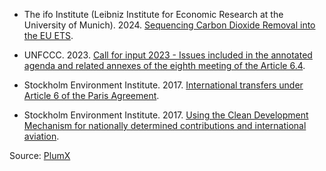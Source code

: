 
- The ifo Institute (Leibniz Institute for Economic Research at the University of Munich). 2024. [Sequencing Carbon Dioxide Removal into the EU ETS](https://www.cesifo.org/en/publications/2024/working-paper/sequencing-carbon-dioxide-removal-eu-ets).

- UNFCCC. 2023. [Call for input 2023 - Issues included in the annotated agenda and related annexes of the eighth meeting of the Article 6.4](https://unfccc.int/documents/632915).

- Stockholm Environment Institute. 2017. [International transfers under Article 6 of the Paris Agreement](https://www.sei.org/publications/international-transfers-article-6-ndcs/).

- Stockholm Environment Institute. 2017. [Using the Clean Development Mechanism for nationally determined contributions and international aviation](https://www.sei.org/publications/clean-development-mechanism-nationally-determined-contributions-aviation/).


Source: [PlumX](https://plu.mx/plum/a/policy_citation?doi=10.1016/j.enpol.2013.09.021)